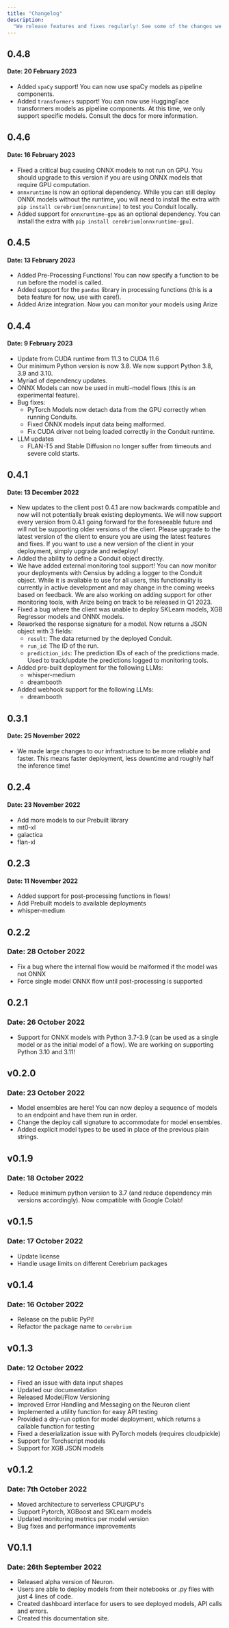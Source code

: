 ```yaml
---
title: "Changelog"
description:
  "We release features and fixes regularly! See some of the changes we have made."
---
```

## 0.4.8
#### Date: 20 February 2023
- Added `spaCy` support! You can now use spaCy models as pipeline components.
- Added `transformers` support! You can now use HuggingFace transformers models as pipeline components. At this time, we only support specific models. Consult the docs for more information.

## 0.4.6
#### Date: 16 February 2023
- Fixed a critical bug causing ONNX models to not run on GPU. You should upgrade to this version if you are using ONNX models that require GPU computation.
- `onnxruntime` is now an optional dependency. While you can still deploy ONNX models without the runtime, you will need to install the extra with `pip install cerebrium[onnxruntime]` to test you Conduit locally.
- Added support for `onnxruntime-gpu` as an optional dependency. You can install the extra with `pip install cerebrium[onnxruntime-gpu]`.

## 0.4.5
#### Date: 13 February 2023
- Added Pre-Processing Functions! You can now specify a function to be run before the model is called.
- Added support for the `pandas` library in processing functions (this is a beta feature for now, use with care!).
- Added Arize integration. Now you can monitor your models using Arize

## 0.4.4
#### Date: 9 February 2023
- Update from CUDA runtime from 11.3 to CUDA 11.6
- Our minimum Python version is now 3.8. We now support Python 3.8, 3.9 and 3.10.
- Myriad of dependency updates.
- ONNX Models can now be used in multi-model flows (this is an experimental feature).
- Bug fixes:
  - PyTorch Models now detach data from the GPU correctly when running Conduits.
  - Fixed ONNX models input data being malformed.
  - Fix CUDA driver not being loaded correctly in the Conduit runtime.
- LLM updates
  - FLAN-T5 and Stable Diffusion no longer suffer from timeouts and severe cold starts.

## 0.4.1
#### Date: 13 December 2022
- New updates to the client post 0.4.1 are now backwards compatible and now will not potentially break existing deployments. We will now support every version from 0.4.1 going forward for the foreseeable future and will not be supporting older versions of the client.
Please upgrade to the latest version of the client to ensure you are using the latest features and fixes. If you want to use a new version of the client in your deployment, simply upgrade and redeploy!
- Added the ability to define a Conduit object directly.
- We have added external monitoring tool support! You can now monitor your deployments with Censius by adding a logger to the Conduit object.
While it is available to use for all users, this functionality is currently in active development and may change in the coming weeks based
on feedback. We are also working on adding support for other monitoring tools, with Arize being on track to be released in Q1 2023.
- Fixed a bug where the client was unable to deploy SKLearn models, XGB Regressor models and ONNX models.
- Reworked the response signature for a model. Now returns a JSON object with 3 fields:
  - `result`: The data returned by the deployed Conduit.
  - `run_id`: The ID of the run.
  - `prediction_ids`: The prediction IDs of each of the predictions made. Used to track/update the predictions logged to monitoring tools.
- Added pre-built deployment for the following LLMs:
  - whisper-medium
  - dreambooth
- Added webhook support for the following LLMs:
  - dreambooth

## 0.3.1

#### Date: 25 November 2022
- We made large changes to our infrastructure to be more reliable and faster. This means faster deployment, less downtime and roughly half the inference time!

## 0.2.4

#### Date: 23 November 2022
-  Add more models to our Prebuilt library
  - mt0-xl
  - galactica
  - flan-xl

## 0.2.3

#### Date: 11 November 2022
-  Added support for post-processing functions in flows!
-  Add Prebuilt models to available deployments
  - whisper-medium


## 0.2.2

### Date: 28 October 2022

- Fix a bug where the internal flow would be malformed if the model was not
  ONNX
- Force single model ONNX flow until post-processing is supported

## 0.2.1

### Date: 26 October 2022

- Support for ONNX models with Python 3.7-3.9 (can be used as a single model or
  as the initial model of a flow). We are working on supporting Python 3.10
  and 3.11!

## v0.2.0

### Date: 23 October 2022

- Model ensembles are here! You can now deploy a sequence of models to an
  endpoint and have them run in order.
- Change the deploy call signature to accommodate for model ensembles.
- Added explicit model types to be used in place of the previous plain strings.

## v0.1.9

### Date: 18 October 2022

- Reduce minimum python version to 3.7 (and reduce dependency min versions
  accordingly). Now compatible with Google Colab!

## v0.1.5

### Date: 17 October 2022

- Update license
- Handle usage limits on different Cerebrium packages

## v0.1.4

### Date: 16 October 2022

- Release on the public PyPi!
- Refactor the package name to `cerebrium`

## v0.1.3

### Date: 12 October 2022

- Fixed an issue with data input shapes
- Updated our documentation
- Released Model/Flow Versioning
- Improved Error Handling and Messaging on the Neuron client
- Implemented a utility function for easy API testing
- Provided a dry-run option for model deployment, which returns a callable
  function for testing
- Fixed a deserialization issue with PyTorch models (requires cloudpickle)
- Support for Torchscript models
- Support for XGB JSON models

## v0.1.2

### Date: 7th October 2022

- Moved architecture to serverless CPU/GPU's
- Support Pytorch, XGBoost and SKLearn models
- Updated monitoring metrics per model version
- Bug fixes and performance improvements

## V0.1.1

### Date: 26th September 2022

- Released alpha version of Neuron.
- Users are able to deploy models from their notebooks or .py files with just 4
  lines of code.
- Created dashboard interface for users to see deployed models, API calls and
  errors.
- Created this documentation site.
